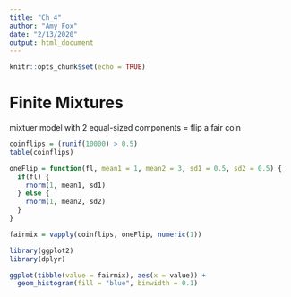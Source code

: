 ```yaml
---
title: "Ch_4"
author: "Amy Fox"
date: "2/13/2020"
output: html_document
---
```


```r
knitr::opts_chunk$set(echo = TRUE)
```

# Finite Mixtures

mixtuer model with 2 equal-sized components = flip a fair coin

```r
coinflips = (runif(10000) > 0.5)
table(coinflips)

oneFlip = function(fl, mean1 = 1, mean2 = 3, sd1 = 0.5, sd2 = 0.5) {
  if(fl) {
    rnorm(1, mean1, sd1)
  } else {
    rnorm(1, mean2, sd2)
  }
}

fairmix = vapply(coinflips, oneFlip, numeric(1))

library(ggplot2)
library(dplyr)

ggplot(tibble(value = fairmix), aes(x = value)) +
  geom_histogram(fill = "blue", binwidth = 0.1)


```

